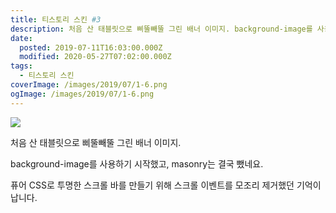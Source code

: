 ```yaml
---
title: 티스토리 스킨 #3
description: 처음 산 태블릿으로 삐뚤빼뚤 그린 배너 이미지. background-image를 사용하기 시작했고, masonry는 결국 뺐네요. 퓨어 CSS로 투명한 스크롤 바를 만들기 위해 스크롤 이벤트를 모조리 제거했던 기억이 납
date:
  posted: 2019-07-11T16:03:00.000Z
  modified: 2020-05-27T07:02:00.000Z
tags:
  - 티스토리 스킨
coverImage: /images/2019/07/1-6.png
ogImage: /images/2019/07/1-6.png
---
```


![](/images/2019/07/1-6.png)

처음 산 태블릿으로 삐뚤빼뚤 그린 배너 이미지.

background-image를 사용하기 시작했고, masonry는 결국 뺐네요.

퓨어 CSS로 투명한 스크롤 바를 만들기 위해 스크롤 이벤트를 모조리 제거했던 기억이 납니다.